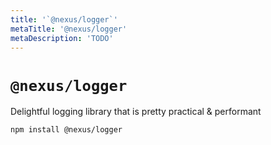 ```yaml
---
title: '`@nexus/logger`'
metaTitle: '@nexus/logger'
metaDescription: 'TODO'
---
```


# `@nexus/logger`

Delightful logging library that is pretty practical & performant

```cli
npm install @nexus/logger
```

